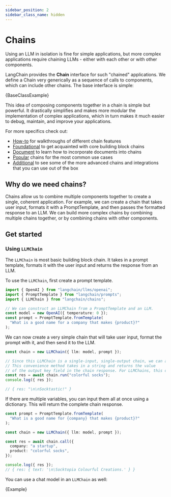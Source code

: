 ```yaml
---
sidebar_position: 2
sidebar_class_name: hidden
---
```


# Chains

Using an LLM in isolation is fine for simple applications,
but more complex applications require chaining LLMs - either with each other or with other components.

LangChain provides the **Chain** interface for such "chained" applications. We define a Chain very generically as a sequence of calls to components, which can include other chains. The base interface is simple:


<CodeBlock language="typescript">{BaseClassExample}</CodeBlock>

This idea of composing components together in a chain is simple but powerful. It drastically simplifies and makes more modular the implementation of complex applications, which in turn makes it much easier to debug, maintain, and improve your applications.

For more specifics check out:

- [How-to](/docs/modules/chains/how_to/) for walkthroughs of different chain features
- [Foundational](/docs/modules/chains/foundational/) to get acquainted with core building block chains
- [Document](/docs/modules/chains/document/) to learn how to incorporate documents into chains
- [Popular](/docs/modules/chains/popular/) chains for the most common use cases
- [Additional](/docs/modules/chains/additional/) to see some of the more advanced chains and integrations that you can use out of the box

## Why do we need chains?

Chains allow us to combine multiple components together to create a single, coherent application. For example, we can create a chain that takes user input, formats it with a PromptTemplate, and then passes the formatted response to an LLM. We can build more complex chains by combining multiple chains together, or by combining chains with other components.

## Get started

### Using `LLMChain`

The `LLMChain` is most basic building block chain. It takes in a prompt template, formats it with the user input and returns the response from an LLM.

To use the `LLMChain`, first create a prompt template.

```typescript
import { OpenAI } from "langchain/llms/openai";
import { PromptTemplate } from "langchain/prompts";
import { LLMChain } from "langchain/chains";

// We can construct an LLMChain from a PromptTemplate and an LLM.
const model = new OpenAI({ temperature: 0 });
const prompt = PromptTemplate.fromTemplate(
  "What is a good name for a company that makes {product}?"
);
```

We can now create a very simple chain that will take user input, format the prompt with it, and then send it to the LLM.

```typescript
const chain = new LLMChain({ llm: model, prompt });

// Since this LLMChain is a single-input, single-output chain, we can also `run` it.
// This convenience method takes in a string and returns the value
// of the output key field in the chain response. For LLMChains, this defaults to "text".
const res = await chain.run("colorful socks");
console.log({ res });

// { res: "\n\nSocktastic!" }
```

If there are multiple variables, you can input them all at once using a dictionary.
This will return the complete chain response.

```typescript
const prompt = PromptTemplate.fromTemplate(
  "What is a good name for {company} that makes {product}?"
);

const chain = new LLMChain({ llm: model, prompt });

const res = await chain.call({
  company: "a startup",
  product: "colorful socks",
});

console.log({ res });
// { res: { text: '\n\Socktopia Colourful Creations.' } }
```

You can use a chat model in an `LLMChain` as well:


<CodeBlock language="typescript">{Example}</CodeBlock>
